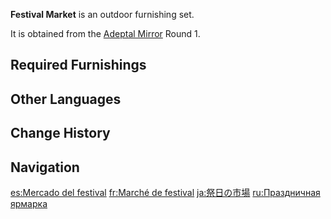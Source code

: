 {{Furnishing Infobox
|id             = 350024
|image          = Furnishing Set Festival Market Display.png
|category       = Outdoor Set
|subcategory    = Set
|quality        = 4
|adeptal_energy = 210
|load           = 290
|description    = The sight of a bustling city, toys on sale, colorful parasols, and all manner of affordable but lovely gifts, is a dazzling one indeed &mdash; a feast for the eyes of children, and not too grievous a blow to the parents' wallets.
|blueprint      = Adeptal Mirror
|adeptal mirror = 1
}}
'''Festival Market''' is an outdoor furnishing set.

It is obtained from the [[Adeptal Mirror]] Round 1.

==Required Furnishings==
{{Recipe
|type = Furnishing Set
|Hardened Glazed Vase = 1
|Two-Tier Vendor's Booth: Rising Fortunes = 1
|Toy Stand: Dazzling Delights = 1
|Umbrella Shop: Kaleidoscope of Parasol Colors = 1
|sort = Hardened Glazed Vase;Two-Tier Vendor's Booth: Rising Fortunes;Toy Stand: Dazzling Delights;Umbrella Shop: Kaleidoscope of Parasol Colors
|yield = 0
}}

==Other Languages==
{{Other Languages
|en      = Festival Market
|zhs     = 节庆的市井
|zhs_rm  = Jiéqìng de Shìjǐng
|zht     = 節慶的市井
|zht_rm  = Jiéqìng de Shìjǐng
|zh_tl   = Festival Marketplace
|ja      = 祭日の市場
|ja_rm   = Saijitsu no Ichiba
|ja_tl   = Festival Day Marketplace
|ko      = 축제의 거리
|ko_rm   = Chukje-ui Geori
|ko_tl   = Street of Festival
|es      = Mercado del festival
|es_tl   = Festival Market
|fr      = Marché de festival
|fr_tl   = Festival Market
|ru      = Праздничная ярмарка
|ru_tl   = Festival Fair Market
|th      = ตลาดงานรื่นเริง
|th_rm   = Tlat Ngan Ruen Roeng
|th_tl   = Festival Market
|vi      = Chợ Mừng Lễ
|vi_tl   = 
|de      = Festmarkt
|de_tl   = Festival Market
|id      = Pasar Festival
|id_tl   = Festival Market
|pt      = Mercado do Festival
|pt_tl   = Festival Market
|tr      = Festival Pazarı
|tr_tl   = 
|it      = Mercato del festival
|it_tl   = 
}}

==Change History==
{{Change History|1.5}}

==Navigation==
{{Furnishing Navbox/Sets|type=regular}}

[[es:Mercado del festival]]
[[fr:Marché de festival]]
[[ja:祭日の市場]]
[[ru:Праздничная ярмарка]]